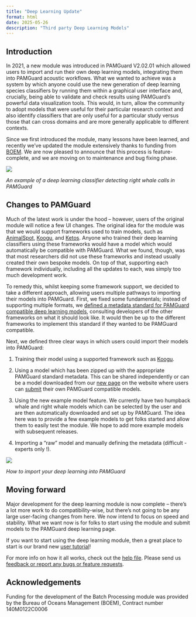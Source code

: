 ```yaml
---
title: "Deep Learning Update"
format: html
date: 2025-05-26
description: "Third party Deep Learning Models"
---
```


## Introduction

In 2021, a new module was introduced in PAMGuard V2.02.01 which allowed users to import and run their own deep learning models, integrating them into PAMGuard acoustic workflows. What we wanted to achieve was a system by which anyone could use the new generation of deep learning species classifiers by running them within a graphical user interface and, crucially, being able to validate and check results using PAMGuard's powerful data visualization tools. This would, in turn, allow the community to adopt models that were useful for their particular research context and also identify classifiers that are only useful for a particular study versus those that can cross domains and are more generally applicable to different contexts.

Since we first introduced the module, many lessons have been learned, and recently we’ve updated the module extensively thanks to funding from [BOEM](https://www.boem.gov/). We are now pleased to announce that this process is feature-complete, and we are moving on to maintenance and bug fixing phase.

![](/deep_learning_models/deep_learning_models/right_whale_shiu_palmer/right_whale_pamguard.png)

*An example of a deep learning classifier detecting right whale calls in PAMGuard*

## Changes to PAMGuard

Much of the latest work is under the hood – however, users of the original module will notice a few UI changes. The original idea for the module was that we would support frameworks used to train models, such as [AnimalSpot](https://github.com/ChristianBergler/ANIMAL-SPOT), [Koogu](https://shyamblast.github.io/Koogu/en/stable/), and [Ketos](https://docs.meridian.cs.dal.ca/ketos/#). Anyone who trained their deep learning classifiers using these frameworks would have a model which would automatically be compatible with PAMGuard. What we found, though, was that most researchers did not use these frameworks and instead usually created their own bespoke models. On top of that, supporting each framework individually, including all the updates to each, was simply too much development work.

To remedy this, whilst keeping some framework support, we decided to take a different approach, allowing users multiple pathways to importing their models into PAMGuard. First, we fixed some fundamentals; instead of supporting multiple formats, we [defined a metadata standard for PAMGuard compatible deep learning models](https://github.com/macster110/jpam/blob/master/jpam/jdl4pam/src/main/java/org/jamdev/jdl4pam/transforms/dl_transform_schema.json), consulting developers of the other frameworks on what it should look like. It would then be up to the different frameworks to implement this standard if they wanted to be PAMGuard compatible.

Next, we defined three clear ways in which users could import their models into PAMGuard:

1.  Training their model using a supported framework such as [Koogu](https://shyamblast.github.io/Koogu/en/stable/).

2.  Using a model which has been zipped up with the appropriate PAMGuard standard metadata. This can be shared independently or can be a model downloaded from our [new page](/deep_learning_models/deeplearningmodels.qmd) on the website where users can [submit](/deep_learning_models/deeplearningmodels_howtoadd.qmd) their own PAMGuard compatible models.

3.  Using the new example model feature. We currently have two humpback whale and right whale models which can be selected by the user and are then automatically downloaded and set up by PAMGuard. The idea here was to provide a few example models to get folks started and allow them to easily test the module. We hope to add more example models with subsequent releases.

4.  Importing a "raw" model and manually defining the metadata (difficult - experts only !).

![](/news/images/deep_learning_description.png)

*How to import your deep learning into PAMGuard*

## Moving forward

Major development for the deep learning module is now complete – there’s a lot more work to do compatibility-wise, but there’s not going to be any large user-facing changes from here. We now intend to focus on speed and stability. What we want now is for folks to start using the module and submit models to the PAMGuard deep learning page.

If you want to start using the deep learning module, then a great place to start is our brand new [user tutorial](/tutorials/deeplearning.qmd)!

For more info on how it all works, check out the [help file](../olhelp/classifiers/rawDeepLearningHelp/docs/rawDeepLearning_overview.html). Please send us [feedback or report any bugs or feature requests](/contact.qmd).

## Acknowledgements

Funding for the development of the Batch Processing module was provided by the Bureau of Oceans Management (BOEM), Contract number 140M0122C0006
